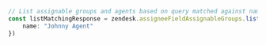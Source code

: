 ```typescript index.ts
// List assignable groups and agents based on query matched against name
const listMatchingResponse = zendesk.assigneeFieldAssignableGroups.listMatching({
    name: "Johnny Agent"
})
```